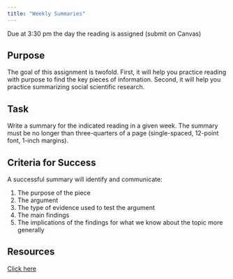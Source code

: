 ```yaml
---
title: "Weekly Summaries"
---
```


:::{.callout-important}
Due at 3:30 pm the day the reading is assigned (submit on Canvas)
:::

## Purpose

The goal of this assignment is twofold. First, it will help you practice reading with purpose to find the key pieces of information. Second, it will help you practice summarizing social scientific research.


## Task

Write a summary for the indicated reading in a given week. The summary must be no longer than three-quarters of a page (single-spaced, 12-point font, 1-inch margins).


## Criteria for Success

A successful summary will identify and communicate:

1. The purpose of the piece
2. The argument
3. The type of evidence used to test the argument
4. The main findings
5. The implications of the findings for what we know about the topic more generally


## Resources

[Click here](../resource/summaries.html)


